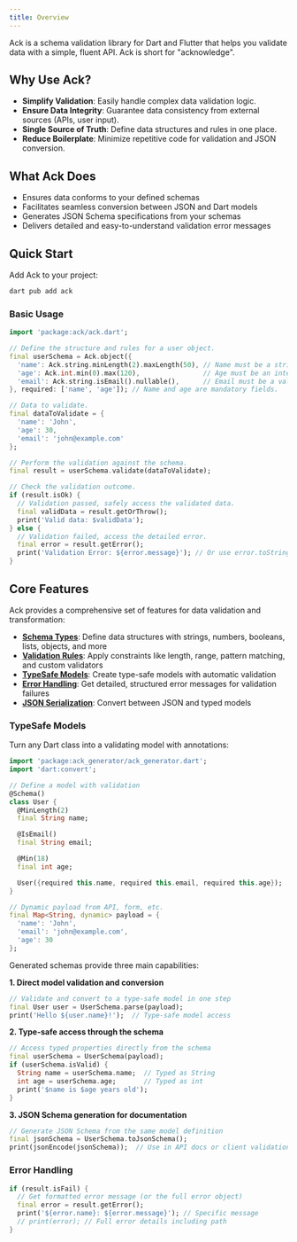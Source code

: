 ```yaml
---
title: Overview
---
```

Ack is a schema validation library for Dart and Flutter that helps you validate data with a simple, fluent API. Ack is short for "acknowledge".

## Why Use Ack?

- **Simplify Validation**: Easily handle complex data validation logic.
- **Ensure Data Integrity**: Guarantee data consistency from external sources (APIs, user input).
- **Single Source of Truth**: Define data structures and rules in one place.
- **Reduce Boilerplate**: Minimize repetitive code for validation and JSON conversion.

## What Ack Does

- Ensures data conforms to your defined schemas
- Facilitates seamless conversion between JSON and Dart models
- Generates JSON Schema specifications from your schemas
- Delivers detailed and easy-to-understand validation error messages

## Quick Start

Add Ack to your project:

```bash
dart pub add ack
```

### Basic Usage

```dart
import 'package:ack/ack.dart';

// Define the structure and rules for a user object.
final userSchema = Ack.object({
  'name': Ack.string.minLength(2).maxLength(50), // Name must be a string between 2 and 50 chars.
  'age': Ack.int.min(0).max(120),                // Age must be an integer between 0 and 120.
  'email': Ack.string.isEmail().nullable(),      // Email must be a valid format, but can be null.
}, required: ['name', 'age']); // Name and age are mandatory fields.

// Data to validate.
final dataToValidate = {
  'name': 'John',
  'age': 30,
  'email': 'john@example.com'
};

// Perform the validation against the schema.
final result = userSchema.validate(dataToValidate);

// Check the validation outcome.
if (result.isOk) {
  // Validation passed, safely access the validated data.
  final validData = result.getOrThrow();
  print('Valid data: $validData');
} else {
  // Validation failed, access the detailed error.
  final error = result.getError();
  print('Validation Error: ${error.message}'); // Or use error.toString() for full details.
}
```

## Core Features

Ack provides a comprehensive set of features for data validation and transformation:

- **[Schema Types](/core-concepts/schemas)**: Define data structures with strings, numbers, booleans, lists, objects, and more
- **[Validation Rules](/core-concepts/validation)**: Apply constraints like length, range, pattern matching, and custom validators
- **[TypeSafe Models](/core-concepts/model-validation)**: Create type-safe models with automatic validation
- **[Error Handling](/core-concepts/error-handling)**: Get detailed, structured error messages for validation failures
- **[JSON Serialization](/core-concepts/json-serialization)**: Convert between JSON and typed models

### TypeSafe Models

Turn any Dart class into a validating model with annotations:

```dart
import 'package:ack_generator/ack_generator.dart';
import 'dart:convert';

// Define a model with validation
@Schema()
class User {
  @MinLength(2)
  final String name;

  @IsEmail()
  final String email;

  @Min(18)
  final int age;

  User({required this.name, required this.email, required this.age});
}

// Dynamic payload from API, form, etc.
final Map<String, dynamic> payload = {
  'name': 'John',
  'email': 'john@example.com',
  'age': 30
};
```

Generated schemas provide three main capabilities:

**1. Direct model validation and conversion**

```dart
// Validate and convert to a type-safe model in one step
final User user = UserSchema.parse(payload);
print('Hello ${user.name}!');  // Type-safe model access
```

**2. Type-safe access through the schema**

```dart
// Access typed properties directly from the schema
final userSchema = UserSchema(payload);
if (userSchema.isValid) {
  String name = userSchema.name;  // Typed as String
  int age = userSchema.age;       // Typed as int
  print('$name is $age years old');
}
```

**3. JSON Schema generation for documentation**

```dart
// Generate JSON Schema from the same model definition
final jsonSchema = UserSchema.toJsonSchema();
print(jsonEncode(jsonSchema));  // Use in API docs or client validation
```

### Error Handling

```dart
if (result.isFail) {
  // Get formatted error message (or the full error object)
  final error = result.getError();
  print('${error.name}: ${error.message}'); // Specific message
  // print(error); // Full error details including path
}
```